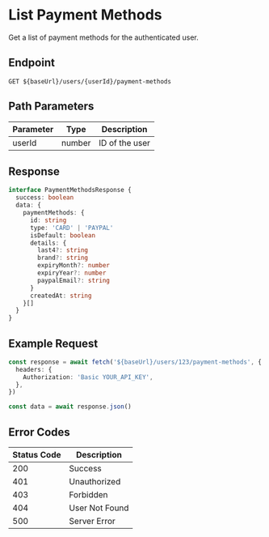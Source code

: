# List Payment Methods

Get a list of payment methods for the authenticated user.

## Endpoint

```http
GET ${baseUrl}/users/{userId}/payment-methods
```

## Path Parameters

| Parameter | Type   | Description    |
| --------- | ------ | -------------- |
| userId    | number | ID of the user |

## Response

```typescript
interface PaymentMethodsResponse {
  success: boolean
  data: {
    paymentMethods: {
      id: string
      type: 'CARD' | 'PAYPAL'
      isDefault: boolean
      details: {
        last4?: string
        brand?: string
        expiryMonth?: number
        expiryYear?: number
        paypalEmail?: string
      }
      createdAt: string
    }[]
  }
}
```

## Example Request

```typescript
const response = await fetch('${baseUrl}/users/123/payment-methods', {
  headers: {
    Authorization: 'Basic YOUR_API_KEY',
  },
})

const data = await response.json()
```

## Error Codes

| Status Code | Description    |
| ----------- | -------------- |
| 200         | Success        |
| 401         | Unauthorized   |
| 403         | Forbidden      |
| 404         | User Not Found |
| 500         | Server Error   |
